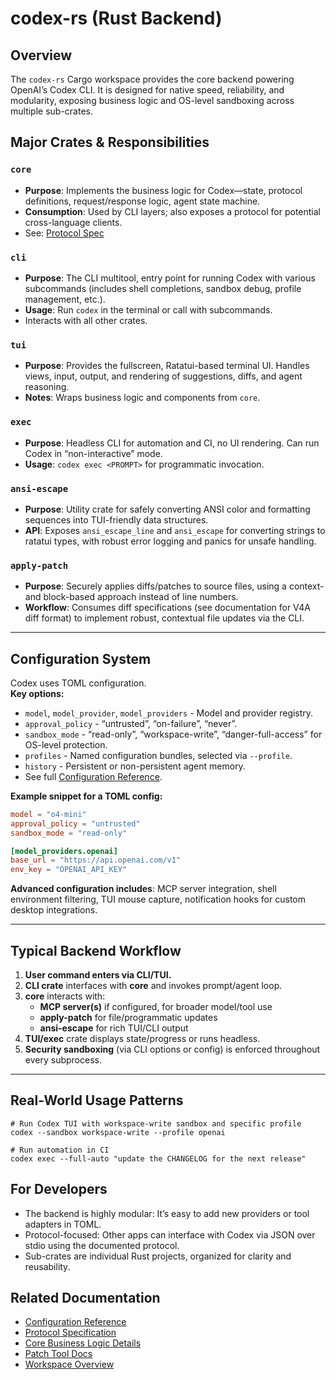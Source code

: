 # codex-rs (Rust Backend)

## Overview

The `codex-rs` Cargo workspace provides the core backend powering OpenAI’s Codex CLI. It is designed for native speed, reliability, and modularity, exposing business logic and OS-level sandboxing across multiple sub-crates.

## Major Crates & Responsibilities

### `core`
- **Purpose**: Implements the business logic for Codex—state, protocol definitions, request/response logic, agent state machine.
- **Consumption**: Used by CLI layers; also exposes a protocol for potential cross-language clients.  
- See: [Protocol Spec](../docs/protocol_v1.md)

### `cli`
- **Purpose**: The CLI multitool, entry point for running Codex with various subcommands (includes shell completions, sandbox debug, profile management, etc.).
- **Usage**: Run `codex` in the terminal or call with subcommands.
- Interacts with all other crates.

### `tui`
- **Purpose**: Provides the fullscreen, Ratatui-based terminal UI. Handles views, input, output, and rendering of suggestions, diffs, and agent reasoning.
- **Notes**: Wraps business logic and components from `core`.

### `exec`
- **Purpose**: Headless CLI for automation and CI, no UI rendering. Can run Codex in “non-interactive” mode.
- **Usage**: `codex exec <PROMPT>` for programmatic invocation.

### `ansi-escape`
- **Purpose**: Utility crate for safely converting ANSI color and formatting sequences into TUI-friendly data structures.
- **API**: Exposes `ansi_escape_line` and `ansi_escape` for converting strings to ratatui types, with robust error logging and panics for unsafe handling.

### `apply-patch`
- **Purpose**: Securely applies diffs/patches to source files, using a context- and block-based approach instead of line numbers.
- **Workflow**: Consumes diff specifications (see documentation for V4A diff format) to implement robust, contextual file updates via the CLI.

---

## Configuration System

Codex uses TOML configuration.  
**Key options:**
- `model`, `model_provider`, `model_providers` - Model and provider registry.
- `approval_policy` - “untrusted”, “on-failure”, “never”.
- `sandbox_mode` - “read-only”, “workspace-write”, “danger-full-access” for OS-level protection.
- `profiles` - Named configuration bundles, selected via `--profile`.
- `history` - Persistent or non-persistent agent memory.
- See full [Configuration Reference](./config.md).

**Example snippet for a TOML config:**
```toml
model = "o4-mini"
approval_policy = "untrusted"
sandbox_mode = "read-only"

[model_providers.openai]
base_url = "https://api.openai.com/v1"
env_key = "OPENAI_API_KEY"
```

**Advanced configuration includes**: MCP server integration, shell environment filtering, TUI mouse capture, notification hooks for custom desktop integrations.

---

## Typical Backend Workflow

1. **User command enters via CLI/TUI.**
2. **CLI crate** interfaces with **core** and invokes prompt/agent loop.
3. **core** interacts with:
   - **MCP server(s)** if configured, for broader model/tool use
   - **apply-patch** for file/programmatic updates
   - **ansi-escape** for rich TUI/CLI output
4. **TUI/exec** crate displays state/progress or runs headless.
5. **Security sandboxing** (via CLI options or config) is enforced throughout every subprocess.

---

## Real-World Usage Patterns

```shell
# Run Codex TUI with workspace-write sandbox and specific profile
codex --sandbox workspace-write --profile openai

# Run automation in CI  
codex exec --full-auto "update the CHANGELOG for the next release"
```

## For Developers

- The backend is highly modular: It’s easy to add new providers or tool adapters in TOML.
- Protocol-focused: Other apps can interface with Codex via JSON over stdio using the documented protocol.
- Sub-crates are individual Rust projects, organized for clarity and reusability.

## Related Documentation

- [Configuration Reference](./config.md)
- [Protocol Specification](./docs/protocol_v1.md)
- [Core Business Logic Details](./core/README.md)
- [Patch Tool Docs](./apply-patch/apply_patch_tool_instructions.md)
- [Workspace Overview](../.tangent/overview.mdx)


